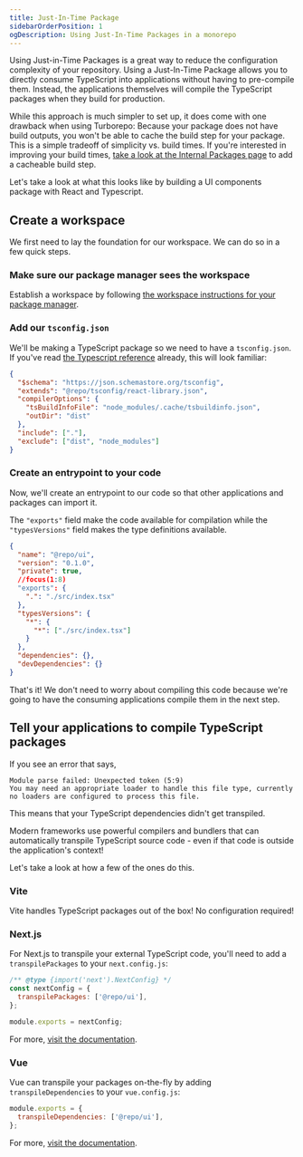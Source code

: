 ```yaml
---
title: Just-In-Time Package
sidebarOrderPosition: 1
ogDescription: Using Just-In-Time Packages in a monorepo
---
```


Using Just-in-Time Packages is a great way to reduce the configuration complexity of your repository. Using a Just-In-Time Package allows you to directly consume TypeScript into applications without having to pre-compile them. Instead, the applications themselves will compile the TypeScript packages when they build for production.

While this approach is much simpler to set up, it does come with one drawback when using Turborepo: Because your package does not have build outputs, you won't be able to cache the build step for your package. This is a simple tradeoff of simplicity vs. build times. If you're interested in improving your build times, [take a look at the Internal Packages page](/monorepos/packaging/internal) to add a cacheable build step.

Let's take a look at what this looks like by building a UI components package with React and Typescript.

## Create a workspace

We first need to lay the foundation for our workspace. We can do so in a few quick steps.

### Make sure our package manager sees the workspace

Establish a workspace by following [the workspace instructions for your package manager](/monorepos/package-managers).

### Add our `tsconfig.json`

We'll be making a TypeScript package so we need to have a `tsconfig.json`. If you've read [the Typescript reference](/monorepos/guardrails/typescript) already, this will look familiar:

```json filename="packages/ui/tsconfig.json"
{
  "$schema": "https://json.schemastore.org/tsconfig",
  "extends": "@repo/tsconfig/react-library.json",
  "compilerOptions": {
    "tsBuildInfoFile": "node_modules/.cache/tsbuildinfo.json",
    "outDir": "dist"
  },
  "include": ["."],
  "exclude": ["dist", "node_modules"]
}
```

### Create an entrypoint to your code

Now, we'll create an entrypoint to our code so that other applications and packages can import it.

The `"exports"` field make the code available for compilation while the `"typesVersions"` field makes the type definitions available.

```json filename="packages/ui/package.json"
{
  "name": "@repo/ui",
  "version": "0.1.0",
  "private": true,
  //focus(1:8)
  "exports": {
    ".": "./src/index.tsx"
  },
  "typesVersions": {
    "*": {
      "*": ["./src/index.tsx"]
    }
  },
  "dependencies": {},
  "devDependencies": {}
}
```

That's it! We don't need to worry about compiling this code because we're going to have the consuming applications compile them in the next step.

## Tell your applications to compile TypeScript packages

If you see an error that says,

```
Module parse failed: Unexpected token (5:9)
You may need an appropriate loader to handle this file type, currently no loaders are configured to process this file.
```

This means that your TypeScript dependencies didn't get transpiled.

Modern frameworks use powerful compilers and bundlers that can automatically transpile TypeScript source code - even if that code is outside the application's context!

Let's take a look at how a few of the ones do this.

### Vite

Vite handles TypeScript packages out of the box! No configuration required!

### Next.js

For Next.js to transpile your external TypeScript code, you'll need to add a `transpilePackages` to your `next.config.js`:

```js filename="next.config.js"
/** @type {import('next').NextConfig} */
const nextConfig = {
  transpilePackages: ['@repo/ui'],
};

module.exports = nextConfig;
```

For more, [visit the documentation](https://nextjs.org/docs/app/api-reference/next-config-js/transpilePackages).

### Vue

Vue can transpile your packages on-the-fly by adding `transpileDependencies` to your `vue.config.js`:

```js filename="vue.config.js"
module.exports = {
  transpileDependencies: ['@repo/ui'],
};
```

For more, [visit the documentation](https://cli.vuejs.org/config/#transpiledependencies).
